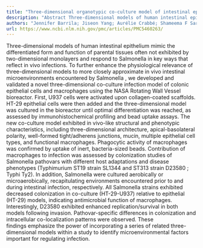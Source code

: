 ```yaml
---
title: "Three-dimensional organotypic co-culture model of intestinal epithelial cells and macrophages to studySalmonella entericacolonization patterns"
description: "Abstract Three-dimensional models of human intestinal epithelium mimic the differentiated form and function of parental tissues often not exhibited by two-dimensional monolayers and respond to Salmone..."
authors: "Jennifer Barrila; Jiseon Yang; Aurélie Crabbé; Shameema F Sarker; Yulong Liu; C Mark Ott; Mayra A Nelman-Gonzalez; Simon J Clemett; Seth D Nydam; Rebecca J Forsyth; Richard R Davis; Brian E Crucian; Heather Quiriarte; Kenneth L Roland; Karen Brenneman; Clarence Sams; Christine Loscher; Cheryl A Nickerson"
url: https://www.ncbi.nlm.nih.gov/pmc/articles/PMC5460263/
---
```


Three-dimensional models of human intestinal epithelium mimic the differentiated form and function of parental tissues often not exhibited by two-dimensional monolayers and respond to Salmonella in key ways that reflect in vivo infections. To further enhance the physiological relevance of three-dimensional models to more closely approximate in vivo intestinal microenvironments encountered by Salmonella , we developed and validated a novel three-dimensional co-culture infection model of colonic epithelial cells and macrophages using the NASA Rotating Wall Vessel bioreactor. First, U937 cells were activated upon collagen-coated scaffolds. HT-29 epithelial cells were then added and the three-dimensional model was cultured in the bioreactor until optimal differentiation was reached, as assessed by immunohistochemical profiling and bead uptake assays. The new co-culture model exhibited in vivo-like structural and phenotypic characteristics, including three-dimensional architecture, apical-basolateral polarity, well-formed tight/adherens junctions, mucin, multiple epithelial cell types, and functional macrophages. Phagocytic activity of macrophages was confirmed by uptake of inert, bacteria-sized beads. Contribution of macrophages to infection was assessed by colonization studies of Salmonella pathovars with different host adaptations and disease phenotypes (Typhimurium ST19 strain SL1344 and ST313 strain D23580 ; Typhi Ty2). ﻿﻿In addition, Salmonella were cultured aerobically or microaerobically, recapitulating environments encountered prior to and during intestinal infection, respectively﻿. All Salmonella strains exhibited decreased colonization in co-culture (HT-29-U937) relative to epithelial (HT-29) models, indicating antimicrobial function of macrophages. Interestingly, D23580 exhibited enhanced replication/survival in both models following invasion. Pathovar-specific differences in colonization and intracellular co-localization patterns were observed. These findings emphasize the power of incorporating a series of related three-dimensional models within a study to identify microenvironmental factors important for regulating infection.

